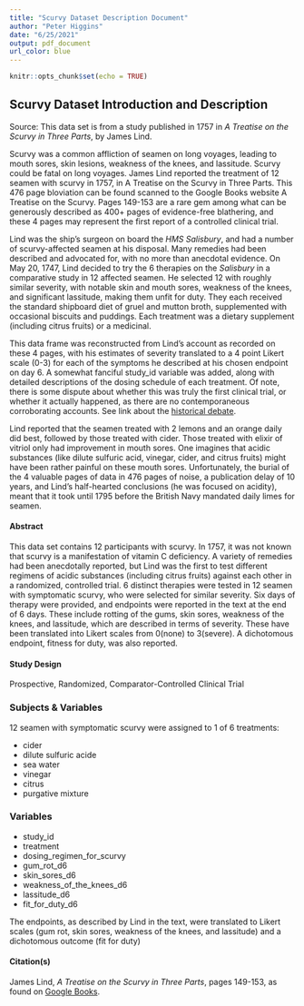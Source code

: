 ```yaml
---
title: "Scurvy Dataset Description Document"
author: "Peter Higgins"
date: "6/25/2021"
output: pdf_document
url_color: blue
---
```


```r
knitr::opts_chunk$set(echo = TRUE)
```


## Scurvy Dataset Introduction and Description

Source: This data set is from a study published in 1757 in _A Treatise on the Scurvy in Three Parts_, by James Lind.
 
  Scurvy was a common affliction of seamen on long voyages, leading to mouth sores, skin lesions, weakness of the knees, and lassitude. Scurvy could be fatal on long voyages. James Lind reported the treatment of 12 seamen with scurvy in 1757, in A Treatise on the Scurvy in Three Parts. This 476 page bloviation can be found scanned to the Google Books website A Treatise on the Scurvy. Pages 149-153 are a rare gem among what can be generously described as 400+ pages of evidence-free blathering, and these 4 pages may represent the first report of a controlled clinical trial. 
  
  Lind was the ship's surgeon on board the _HMS Salisbury_, and had a number of scurvy-affected seamen at his disposal. Many remedies had been described and advocated for, with no more than anecdotal evidence. On May 20, 1747, Lind decided to try the 6 therapies on the _Salisbury_ in a comparative study in 12 affected seamen. He selected 12 with roughly similar severity, with notable skin and mouth sores, weakness of the knees, and significant lassitude, making them unfit for duty. They each received the standard shipboard diet of gruel and mutton broth, supplemented with occasional biscuits and puddings. Each treatment was a dietary supplement (including citrus fruits) or a medicinal.
  
  This data frame was reconstructed from Lind's account as recorded on these 4 pages, with his estimates of severity translated to a 4 point Likert scale (0-3) for each of the symptoms he described at his chosen endpoint on day 6. A somewhat fanciful study_id variable was added, along with detailed descriptions of the dosing schedule of each treatment. Of note, there is some dispute about whether this was truly the first clinical trial, or whether it actually happened, as there are no contemporaneous corroborating accounts. See link about the [historical debate](https://www.bbvaopenmind.com/en/science/leading-figures/james-lind-and-scurvy-the-first-clinical-trial-in-history/). 
  
  Lind reported that the seamen treated with 2 lemons and an orange daily did best, followed by those treated with cider. Those treated with elixir of vitriol only had improvement in mouth sores. One imagines that acidic substances (like dilute sulfuric acid, vinegar, cider, and citrus fruits) might have been rather painful on these mouth sores. Unfortunately, the burial of the 4 valuable pages of data in 476 pages of noise, a publication delay of 10 years, and Lind's half-hearted conclusions (he was focused on acidity), meant that it took until 1795 before the British Navy mandated daily limes for seamen.

#### Abstract

 This data set contains 12 participants with scurvy. In 1757, it was not known that scurvy is a manifestation of vitamin C deficiency. A variety of remedies had been anecdotally reported, but Lind was the first to test different regimens of acidic substances (including citrus fruits) against each other in a randomized, controlled trial. 6 distinct therapies were tested in 12 seamen with symptomatic scurvy, who were selected for similar severity. Six days of therapy were provided, and endpoints were reported in the text at the end of 6 days. These include rotting of the gums, skin sores, weakness of the knees, and lassitude, which are described in terms of severity. These have been translated into Likert scales from 0(none) to 3(severe). A dichotomous endpoint, fitness for duty, was also reported.

#### Study Design

Prospective, Randomized, Comparator-Controlled Clinical Trial

### Subjects & Variables

12 seamen with symptomatic scurvy were assigned to 1 of 6 treatments:

- cider
- dilute sulfuric acide
- sea water
- vinegar
- citrus
- purgative mixture

### Variables

- study_id
- treatment
- dosing_regimen_for_scurvy
- gum_rot_d6
- skin_sores_d6
- weakness_of_the_knees_d6
- lassitude_d6
- fit_for_duty_d6

The endpoints, as described by Lind in the text, were translated to Likert scales (gum rot, skin sores, weakness of the knees, and lassitude) and a dichotomous outcome (fit for duty)

#### Citation(s)

James Lind, _A Treatise on the Scurvy in Three Parts_, pages 149-153, as found on [Google Books](https://www.google.com/books/edition/A_Treatise_on_the_Scurvy/oP1UEXWU7fsC?hl=en&gbpv=1&printsec=frontcover).

